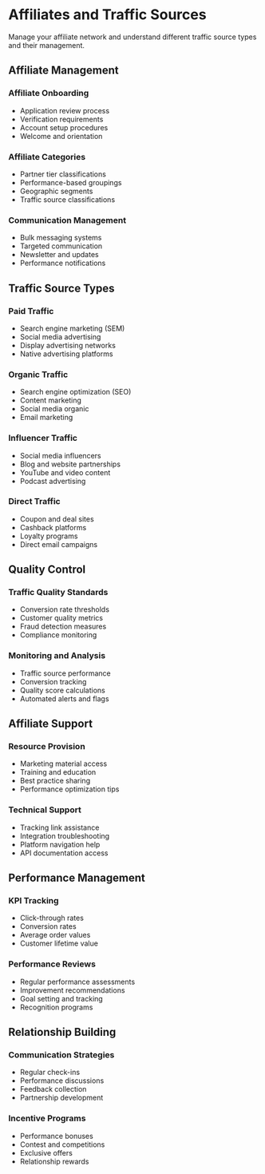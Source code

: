 # Affiliates and Traffic Sources

Manage your affiliate network and understand different traffic source types and their management.

## Affiliate Management

### Affiliate Onboarding
- Application review process
- Verification requirements
- Account setup procedures
- Welcome and orientation

### Affiliate Categories
- Partner tier classifications
- Performance-based groupings
- Geographic segments
- Traffic source classifications

### Communication Management
- Bulk messaging systems
- Targeted communication
- Newsletter and updates
- Performance notifications

## Traffic Source Types

### Paid Traffic
- Search engine marketing (SEM)
- Social media advertising
- Display advertising networks
- Native advertising platforms

### Organic Traffic
- Search engine optimization (SEO)
- Content marketing
- Social media organic
- Email marketing

### Influencer Traffic
- Social media influencers
- Blog and website partnerships
- YouTube and video content
- Podcast advertising

### Direct Traffic
- Coupon and deal sites
- Cashback platforms
- Loyalty programs
- Direct email campaigns

## Quality Control

### Traffic Quality Standards
- Conversion rate thresholds
- Customer quality metrics
- Fraud detection measures
- Compliance monitoring

### Monitoring and Analysis
- Traffic source performance
- Conversion tracking
- Quality score calculations
- Automated alerts and flags

## Affiliate Support

### Resource Provision
- Marketing material access
- Training and education
- Best practice sharing
- Performance optimization tips

### Technical Support
- Tracking link assistance
- Integration troubleshooting
- Platform navigation help
- API documentation access

## Performance Management

### KPI Tracking
- Click-through rates
- Conversion rates
- Average order values
- Customer lifetime value

### Performance Reviews
- Regular performance assessments
- Improvement recommendations
- Goal setting and tracking
- Recognition programs

## Relationship Building

### Communication Strategies
- Regular check-ins
- Performance discussions
- Feedback collection
- Partnership development

### Incentive Programs
- Performance bonuses
- Contest and competitions
- Exclusive offers
- Relationship rewards
